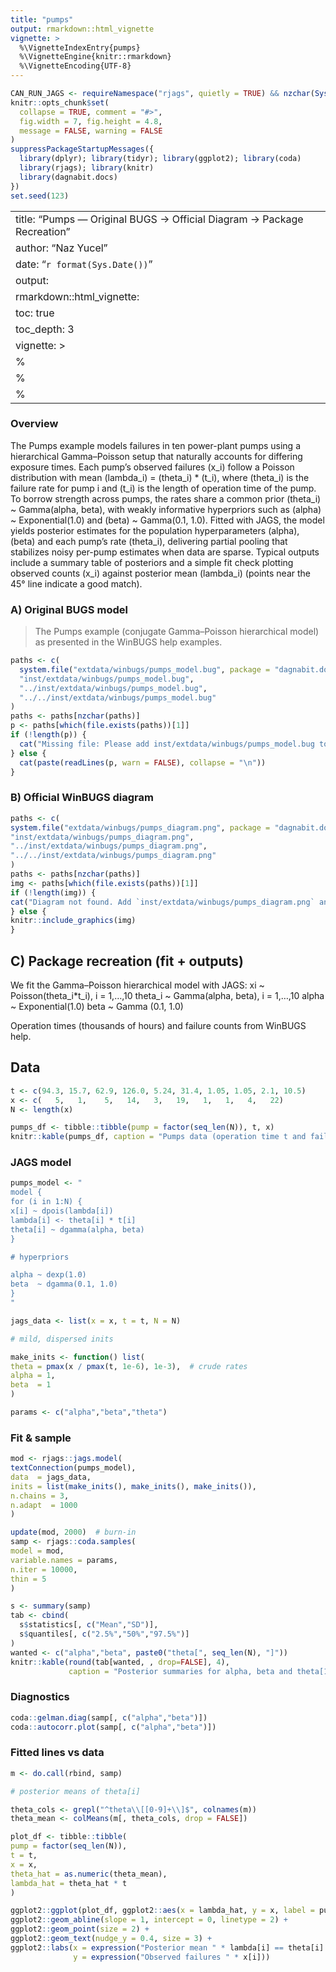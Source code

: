 ```yaml
---
title: "pumps"
output: rmarkdown::html_vignette
vignette: >
  %\VignetteIndexEntry{pumps}
  %\VignetteEngine{knitr::rmarkdown}
  %\VignetteEncoding{UTF-8}
---
```


```r
CAN_RUN_JAGS <- requireNamespace("rjags", quietly = TRUE) && nzchar(Sys.which("jags"))
knitr::opts_chunk$set(
  collapse = TRUE, comment = "#>",
  fig.width = 7, fig.height = 4.8,
  message = FALSE, warning = FALSE
)
suppressPackageStartupMessages({
  library(dplyr); library(tidyr); library(ggplot2); library(coda)
  library(rjags); library(knitr)
  library(dagnabit.docs)
})
set.seed(123)
```

---
title: "Pumps — Original BUGS → Official Diagram → Package Recreation"
author: "Naz Yucel"
date: "`r format(Sys.Date())`"
output:
  rmarkdown::html_vignette:
    toc: true
    toc_depth: 3
vignette: >
  %\VignetteIndexEntry{Pumps — Original BUGS → Official Diagram → Package Recreation}
  %\VignetteEngine{knitr::rmarkdown}
  %\VignetteEncoding{UTF-8}
---

### Overview
The Pumps example models failures in ten power-plant pumps using a hierarchical Gamma–Poisson setup that naturally accounts for differing exposure times. Each pump’s observed failures (x_i) follow a Poisson distribution with mean (lambda_i) = (theta_i) * (t_i), where (theta_i) is the failure rate for pump i and (t_i) is the length of operation time of the pump. To borrow strength across pumps, the rates share a common prior (theta_i) ~ Gamma(alpha, beta), with weakly informative hyperpriors such as (alpha) ~ Exponential(1.0) and (beta) ~ Gamma(0.1, 1.0). Fitted with JAGS, the model yields posterior estimates for the population hyperparameters (alpha), (beta) and each pump's rate (theta_i), delivering partial pooling that stabilizes noisy per-pump estimates when data are sparse. Typical outputs include a summary table of posteriors and a simple fit check plotting observed counts (x_i) against posterior mean (lambda_i) (points near the 45° line indicate a good match).

### A) Original BUGS model

> The Pumps example (conjugate Gamma–Poisson hierarchical model) as presented in the WinBUGS help examples.

```r
paths <- c(
  system.file("extdata/winbugs/pumps_model.bug", package = "dagnabit.docs"),
  "inst/extdata/winbugs/pumps_model.bug",
  "../inst/extdata/winbugs/pumps_model.bug",
  "../../inst/extdata/winbugs/pumps_model.bug"
)
paths <- paths[nzchar(paths)]
p <- paths[which(file.exists(paths))[1]]
if (!length(p)) {
  cat("Missing file: Please add inst/extdata/winbugs/pumps_model.bug to the package and re-knit.\n")
} else {
  cat(paste(readLines(p, warn = FALSE), collapse = "\n"))
}
```

### B) Official WinBUGS diagram

```r
paths <- c(
system.file("extdata/winbugs/pumps_diagram.png", package = "dagnabit.docs"),
"inst/extdata/winbugs/pumps_diagram.png",
"../inst/extdata/winbugs/pumps_diagram.png",
"../../inst/extdata/winbugs/pumps_diagram.png"
)
paths <- paths[nzchar(paths)]
img <- paths[which(file.exists(paths))[1]]
if (!length(img)) {
cat("Diagram not found. Add `inst/extdata/winbugs/pumps_diagram.png` and re-knit.\n")
} else {
knitr::include_graphics(img)
}
```

## C) Package recreation (fit + outputs)

We fit the Gamma–Poisson hierarchical model with JAGS:
xi ~ Poisson(theta_i*t_i), i = 1,...,10
theta_i ~ Gamma(alpha, beta), i = 1,...,10
alpha ~ Exponential(1.0)
beta ~ Gamma (0.1, 1.0)

Operation times (thousands of hours) and failure counts from WinBUGS help.

## Data
```r

t <- c(94.3, 15.7, 62.9, 126.0, 5.24, 31.4, 1.05, 1.05, 2.1, 10.5)
x <- c(   5,   1,    5,   14,   3,   19,   1,   1,   4,   22)
N <- length(x)

pumps_df <- tibble::tibble(pump = factor(seq_len(N)), t, x)
knitr::kable(pumps_df, caption = "Pumps data (operation time t and failures x).")
```

### JAGS model 

```r
pumps_model <- "
model {
for (i in 1:N) {
x[i] ~ dpois(lambda[i])
lambda[i] <- theta[i] * t[i]
theta[i] ~ dgamma(alpha, beta)
}

# hyperpriors

alpha ~ dexp(1.0)
beta  ~ dgamma(0.1, 1.0)
}
"

jags_data <- list(x = x, t = t, N = N)

# mild, dispersed inits

make_inits <- function() list(
theta = pmax(x / pmax(t, 1e-6), 1e-3),  # crude rates
alpha = 1,
beta  = 1
)

params <- c("alpha","beta","theta")
```

### Fit & sample

```r
mod <- rjags::jags.model(
textConnection(pumps_model),
data  = jags_data,
inits = list(make_inits(), make_inits(), make_inits()),
n.chains = 3,
n.adapt  = 1000
)

update(mod, 2000)  # burn-in
samp <- rjags::coda.samples(
model = mod,
variable.names = params,
n.iter = 10000,
thin = 5
)
```

```r
s <- summary(samp)
tab <- cbind(
  s$statistics[, c("Mean","SD")],
  s$quantiles[, c("2.5%","50%","97.5%")]
)
wanted <- c("alpha","beta", paste0("theta[", seq_len(N), "]"))
knitr::kable(round(tab[wanted, , drop=FALSE], 4),
             caption = "Posterior summaries for alpha, beta and theta[1:N].")
```

### Diagnostics

```r
coda::gelman.diag(samp[, c("alpha","beta")])
coda::autocorr.plot(samp[, c("alpha","beta")])
```

### Fitted lines vs data

```r
m <- do.call(rbind, samp)

# posterior means of theta[i]

theta_cols <- grepl("^theta\\[[0-9]+\\]$", colnames(m))
theta_mean <- colMeans(m[, theta_cols, drop = FALSE])

plot_df <- tibble::tibble(
pump = factor(seq_len(N)),
t = t,
x = x,
theta_hat = as.numeric(theta_mean),
lambda_hat = theta_hat * t
)

ggplot2::ggplot(plot_df, ggplot2::aes(x = lambda_hat, y = x, label = pump)) +
ggplot2::geom_abline(slope = 1, intercept = 0, linetype = 2) +
ggplot2::geom_point(size = 2) +
ggplot2::geom_text(nudge_y = 0.4, size = 3) +
ggplot2::labs(x = expression("Posterior mean " * lambda[i] == theta[i] %.% t[i]),
              y = expression("Observed failures " * x[i]))
```



